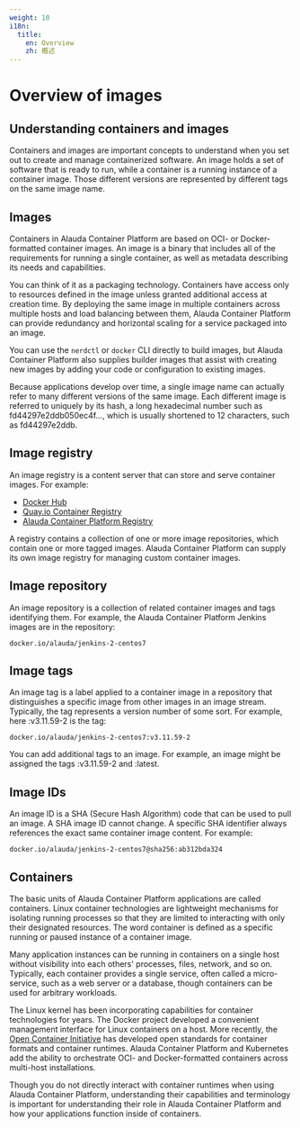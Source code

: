 ```yaml
---
weight: 10
i18n:
  title:
    en: Overview
    zh: 概述
---
```


# Overview of images

## Understanding containers and images
Containers and images are important concepts to understand when you set out to create and manage containerized software. An image holds a set of software that is ready to run, while a container is a running instance of a container image. Those different versions are represented by different tags on the same image name.

## Images
Containers in Alauda Container Platform are based on OCI- or Docker-formatted container images. An image is a binary that includes all of the requirements for running a single container, as well as metadata describing its needs and capabilities.

You can think of it as a packaging technology. Containers have access only to resources defined in the image unless granted additional access at creation time. By deploying the same image in multiple containers across multiple hosts and load balancing between them, Alauda Container Platform can provide redundancy and horizontal scaling for a service packaged into an image.

You can use the `nerdctl` or `docker` CLI directly to build images, but Alauda Container Platform also supplies builder images that assist with creating new images by adding your code or configuration to existing images.

Because applications develop over time, a single image name can actually refer to many different versions of the same image. Each different image is referred to uniquely by its hash, a long hexadecimal number such as fd44297e2ddb050ec4f…, which is usually shortened to 12 characters, such as fd44297e2ddb.

## Image registry
An image registry is a content server that can store and serve container images. For example:
- [Docker Hub](https://hub.docker.com/)
- [Quay.io Container Registry](https://quay.io/)
- [Alauda Container Platform Registry](../registry/intro.mdx)

A registry contains a collection of one or more image repositories, which contain one or more tagged images. Alauda Container Platform can supply its own image registry for managing custom container images.

## Image repository
An image repository is a collection of related container images and tags identifying them. For example, the Alauda Container Platform Jenkins images are in the repository:
```
docker.io/alauda/jenkins-2-centos7
```

## Image tags
An image tag is a label applied to a container image in a repository that distinguishes a specific image from other images in an image stream. Typically, the tag represents a version number of some sort. For example, here :v3.11.59-2 is the tag:
```
docker.io/alauda/jenkins-2-centos7:v3.11.59-2
```
You can add additional tags to an image. For example, an image might be assigned the tags :v3.11.59-2 and :latest.


## Image IDs
An image ID is a SHA (Secure Hash Algorithm) code that can be used to pull an image. A SHA image ID cannot change. A specific SHA identifier always references the exact same container image content. For example:
```
docker.io/alauda/jenkins-2-centos7@sha256:ab312bda324
```

## Containers
The basic units of Alauda Container Platform applications are called containers. Linux container technologies are lightweight mechanisms for isolating running processes so that they are limited to interacting with only their designated resources. The word container is defined as a specific running or paused instance of a container image.

Many application instances can be running in containers on a single host without visibility into each others' processes, files, network, and so on. Typically, each container provides a single service, often called a micro-service, such as a web server or a database, though containers can be used for arbitrary workloads.

The Linux kernel has been incorporating capabilities for container technologies for years. The Docker project developed a convenient management interface for Linux containers on a host. More recently, the [Open Container Initiative](https://github.com/opencontainers/) has developed open standards for container formats and container runtimes. Alauda Container Platform and Kubernetes add the ability to orchestrate OCI- and Docker-formatted containers across multi-host installations.

Though you do not directly interact with container runtimes when using Alauda Container Platform, understanding their capabilities and terminology is important for understanding their role in Alauda Container Platform and how your applications function inside of containers.

